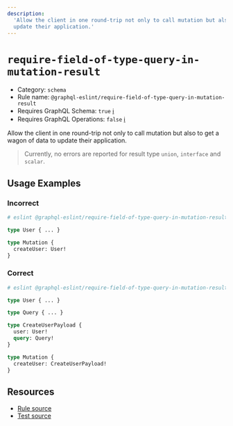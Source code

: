 ```yaml
---
description:
  'Allow the client in one round-trip not only to call mutation but also to get a wagon of data to
  update their application.'
---
```


# `require-field-of-type-query-in-mutation-result`

- Category: `schema`
- Rule name: `@graphql-eslint/require-field-of-type-query-in-mutation-result`
- Requires GraphQL Schema: `true`
  [ℹ️](/docs/getting-started#extended-linting-rules-with-graphql-schema)
- Requires GraphQL Operations: `false`
  [ℹ️](/docs/getting-started#extended-linting-rules-with-siblings-operations)

Allow the client in one round-trip not only to call mutation but also to get a wagon of data to
update their application.

> Currently, no errors are reported for result type `union`, `interface` and `scalar`.

## Usage Examples

### Incorrect

```graphql
# eslint @graphql-eslint/require-field-of-type-query-in-mutation-result: 'error'

type User { ... }

type Mutation {
  createUser: User!
}
```

### Correct

```graphql
# eslint @graphql-eslint/require-field-of-type-query-in-mutation-result: 'error'

type User { ... }

type Query { ... }

type CreateUserPayload {
  user: User!
  query: Query!
}

type Mutation {
  createUser: CreateUserPayload!
}
```

## Resources

- [Rule source](https://github.com/dimaMachina/graphql-eslint/tree/master/packages/plugin/src/rules/require-field-of-type-query-in-mutation-result.ts)
- [Test source](https://github.com/dimaMachina/graphql-eslint/tree/master/packages/plugin/__tests__/require-field-of-type-query-in-mutation-result.spec.ts)

